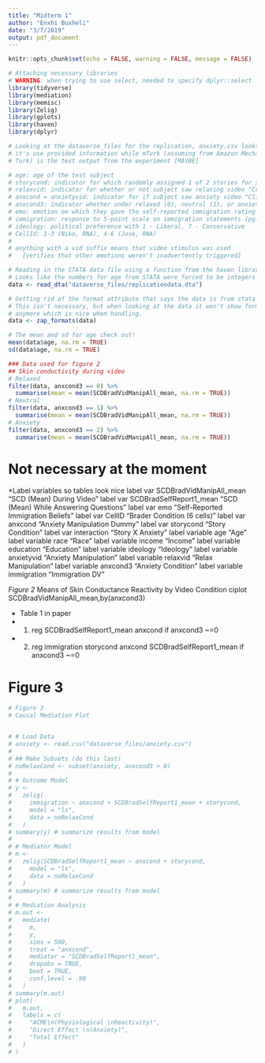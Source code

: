 ```yaml
---
title: "Midterm 1"
author: "Enxhi Buxheli"
date: "3/7/2019"
output: pdf_document
---
```


```r
knitr::opts_chunk$set(echo = FALSE, warning = FALSE, message = FALSE)

# Attaching necessary libraries
# WARNING: when trying to use select, needed to specify dplyr::select
library(tidyverse)
library(mediation)
library(memisc)
library(Zelig)
library(gplots)
library(haven)
library(dplyr)

# Looking at the dataverse_files for the replication, anxiety.csv looks like
# it's use provided information while mTurk (assuming from Amazon Mechanical
# Turk) is the test output from the experiment [MAYBE]
```

```r
# age: age of the test subject
# storycond: indicator for which randomly assigned 1 of 2 stories for subject (Jose/Niko)
# relaxvid: indicator for whether or not subject saw relaxing video "Crystal Chakra"
# anxcond = anxietyvid: indicator for if subject saw anxiety video "Cliffhanger"
# anxcond3: indicator whether under relaxed (0), neutral (1), or anxiety (2) conditions 
# emo: emotion on which they gave the self-reported immigration rating
# immigration: response to 5-point scale on immigration statements (pg. 6)
# ideology: political preference with 1 - Liberal, 7 - Conservative
# CellId: 1-3 (Niko, RNA), 4-6 (Jose, RNA)
#
# anything with a vid suffix means that video stimulus was used 
#   [verifies that other emotions weren't inadvertently triggered]

# Reading in the STATA data file using a function from the haven library
# Looks like the numbers for age from STATA were forced to be integers (%8.0g)
data <- read_dta("dataverse_files/replicationdata.dta")

# Getting rid of the format attribute that says the data is from stata 
# This isn't necessary, but when looking at the data it won't show format
# anymore which is nice when handling. 
data <- zap_formats(data)

# The mean and sd for age check out!
mean(data$age, na.rm = TRUE)
sd(data$age, na.rm = TRUE)

### Data used for figure 2
## Skin conductivity during video
# Relaxed
filter(data, anxcond3 == 0) %>% 
  summarise(mean = mean(SCDBradVidManipAll_mean, na.rm = TRUE))
# Neutral
filter(data, anxcond3 == 1) %>% 
  summarise(mean = mean(SCDBradVidManipAll_mean, na.rm = TRUE))
# Anxiety
filter(data, anxcond3 == 2) %>% 
  summarise(mean = mean(SCDBradVidManipAll_mean, na.rm = TRUE))
```


# Not necessary at the moment
*Label variables so tables look nice
label var SCDBradVidManipAll_mean "SCD (Mean) During Video"
label var SCDBradSelfReport1_mean "SCD (Mean) While Answering Questions"
label var emo "Self-Reported Immigration Beliefs"
label var CellID "Brader Condition (6 cells)"
label var anxcond "Anxiety Manipulation Dummy"
label var storycond "Story Condition"
label var interaction "Story X Anxiety"
label variable age "Age"
label variable race "Race"
label variable income "Income"
label variable education "Education"
label variable ideology "Ideology"
label variable anxietyvid "Anxiety Manipulation"
label variable relaxvid "Relax Manipulation"
label variable anxcond3 "Anxiety Condition"
label variable immigration "Immigration DV"





*Figure 2 
* Means of Skin Conductance Reactivity by Video Condition
ciplot SCDBradVidManipAll_mean,by(anxcond3)


* Table 1 in paper
* (1)
reg SCDBradSelfReport1_mean anxcond if anxcond3 ~=0

* (2) 
reg immigration storycond anxcond SCDBradSelfReport1_mean if anxcond3 ~=0



# Figure 3
```r
# Figure 3
# Causal Mediation Plot


# # Load Data
# anxiety <- read.csv("dataverse_files/anxiety.csv")
# 
# ## Make Subsets (do this last)
# noRelaxCond <- subset(anxiety, anxcond3 > 0)
# 
# # Outcome Model
# y <-
#   zelig(
#     immigration ~ anxcond + SCDBradSelfReport1_mean + storycond,
#     model = "ls",
#     data = noRelaxCond
#   )
# summary(y) # summarize results from model
# 
# # Mediator Model
# m <-
#   zelig(SCDBradSelfReport1_mean ~ anxcond + storycond,
#     model = "ls",
#     data = noRelaxCond
#   )
# summary(m) # summarize results from model
# 
# # Mediation Analysis
# m.out <-
#   mediate(
#     m,
#     y,
#     sims = 500,
#     treat = "anxcond",
#     mediator = "SCDBradSelfReport1_mean",
#     dropobs = TRUE,
#     boot = TRUE,
#     conf.level = .90
#   )
# summary(m.out)
# plot(
#   m.out,
#   labels = c(
#     "ACME\n(Physiological \nReactivity)",
#     "Direct Effect \n(Anxiety)",
#     "Total Effect"
#   )
# )
```

